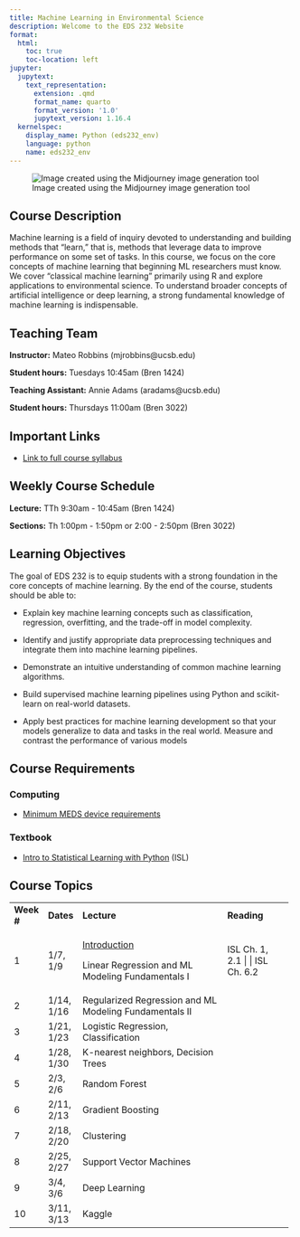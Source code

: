```yaml
---
title: Machine Learning in Environmental Science
description: Welcome to the EDS 232 Website
format:
  html:
    toc: true
    toc-location: left
jupyter:
  jupytext:
    text_representation:
      extension: .qmd
      format_name: quarto
      format_version: '1.0'
      jupytext_version: 1.16.4
  kernelspec:
    display_name: Python (eds232_env)
    language: python
    name: eds232_env
---
```


![Image created using the Midjourney image generation tool](img/MLRobotLearnBanner.png)

## Course Description

Machine learning is a field of inquiry devoted to understanding and building methods that "learn," that is, methods that leverage data to improve performance on some set of tasks. In this course, we focus on the core concepts of machine learning that beginning ML researchers must know. We cover "classical machine learning" primarily using R and explore applications to environmental science. To understand broader concepts of artificial intelligence or deep learning, a strong fundamental knowledge of machine learning is indispensable.

## Teaching Team

**Instructor:** Mateo Robbins (mjrobbins\@ucsb.edu)

**Student hours:** Tuesdays 10:45am (Bren 1424)

**Teaching Assistant:** Annie Adams (aradams\@ucsb.edu)

**Student hours:** Thursdays 11:00am (Bren 3022)

## Important Links

-   [Link to full course syllabus](https://docs.google.com/document/d/12VFjVN8E9cN_CHXs2mXIuIHqk6DSQklKjcRyKQnVDgE/edit?usp=sharing)

## Weekly Course Schedule

**Lecture:** TTh 9:30am - 10:45am (Bren 1424)

**Sections:** Th 1:00pm - 1:50pm or 2:00 - 2:50pm (Bren 3022)

## Learning Objectives

The goal of EDS 232 is to equip students with a strong foundation in the core concepts of machine learning. By the end of the course, students should be able to:

-   Explain key machine learning concepts such as classification, regression, overfitting, and the trade-off in model complexity.

-   Identify and justify appropriate data preprocessing techniques and integrate them into machine learning pipelines.

-   Demonstrate an intuitive understanding of common machine learning algorithms.

-   Build supervised machine learning pipelines using Python and scikit-learn on real-world datasets.

-   Apply best practices for machine learning development so that your models generalize to data and tasks in the real world. Measure and contrast the performance of various models

## Course Requirements

### Computing

-   [Minimum MEDS device requirements](https://ucsb-meds.github.io/computer_reqs.html)

### Textbook

-   [Intro to Statistical Learning with Python](https://www.statlearning.com/) (ISL)

## Course Topics

+-------------+------------+-------------------------------------------------------------------------+----------------+
| **Week \#** | **Dates**  | **Lecture**                                                             | **Reading**    |
+-------------+------------+-------------------------------------------------------------------------+----------------+
| 1           | 1/7, 1/9   | [Introduction](https://ucsb.box.com/s/maqfl2rorjjbekb23ek98b3odshuvcq2) | ISL Ch. 1, 2.1 |
|             |            |                                                                         |                |
|             |            | Linear Regression and ML Modeling Fundamentals I                        | ISL Ch. 6.2               |
+-------------+------------+-------------------------------------------------------------------------+----------------+
| 2           | 1/14, 1/16 | Regularized Regression and ML Modeling Fundamentals II                  |                |
+-------------+------------+-------------------------------------------------------------------------+----------------+
| 3           | 1/21, 1/23 | Logistic Regression, Classification                                     |                |
+-------------+------------+-------------------------------------------------------------------------+----------------+
| 4           | 1/28, 1/30 | K-nearest neighbors, Decision Trees                                     |                |
+-------------+------------+-------------------------------------------------------------------------+----------------+
| 5           | 2/3, 2/6   | Random Forest                                                           |                |
+-------------+------------+-------------------------------------------------------------------------+----------------+
| 6           | 2/11, 2/13 | Gradient Boosting                                                       |                |
+-------------+------------+-------------------------------------------------------------------------+----------------+
| 7           | 2/18, 2/20 | Clustering                                                              |                |
+-------------+------------+-------------------------------------------------------------------------+----------------+
| 8           | 2/25, 2/27 | Support Vector Machines                                                 |                |
+-------------+------------+-------------------------------------------------------------------------+----------------+
| 9           | 3/4, 3/6   | Deep Learning                                                           |                |
+-------------+------------+-------------------------------------------------------------------------+----------------+
| 10          | 3/11, 3/13 | Kaggle                                                                  |                |
+-------------+------------+-------------------------------------------------------------------------+----------------+
